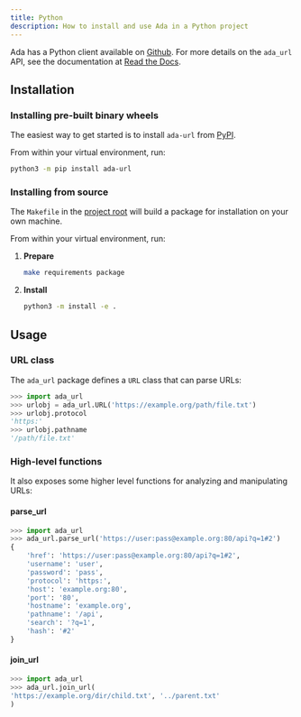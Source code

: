 ```yaml
---
title: Python
description: How to install and use Ada in a Python project
---
```


Ada has a Python client available on [Github](https://github.com/ada-url/ada-python).
For more details on the `ada_url` API, see the documentation at [Read the Docs](https://ada-url.readthedocs.io/en/latest/).

## Installation

### Installing pre-built binary wheels

The easiest way to get started is to install `ada-url` from [PyPI](https://pypi.org/project/ada-url/).

From within your virtual environment, run:

```bash
python3 -m pip install ada-url 
```

### Installing from source

The `Makefile` in the [project root](https://github.com/ada-url/ada-python) will build a package for installation on your own machine.

From within your virtual environment, run:

<Steps>

1. **Prepare**

   ```bash
   make requirements package
   ```

2. **Install**

   ```bash
   python3 -m install -e .
   ```

</Steps>

## Usage

### URL class

The `ada_url` package defines a `URL` class that can parse URLs:

```py
>>> import ada_url
>>> urlobj = ada_url.URL('https://example.org/path/file.txt')
>>> urlobj.protocol
'https:'
>>> urlobj.pathname
'/path/file.txt'
```

### High-level functions

It also exposes some higher level functions for analyzing and manipulating URLs:

#### parse_url

```py
>>> import ada_url
>>> ada_url.parse_url('https://user:pass@example.org:80/api?q=1#2')
{
    'href': 'https://user:pass@example.org:80/api?q=1#2',
    'username': 'user',
    'password': 'pass',
    'protocol': 'https:',
    'host': 'example.org:80',
    'port': '80',
    'hostname': 'example.org',
    'pathname': '/api',
    'search': '?q=1',
    'hash': '#2'
}
```

#### join_url

```py
>>> import ada_url
>>> ada_url.join_url(
'https://example.org/dir/child.txt', '../parent.txt'
)
```